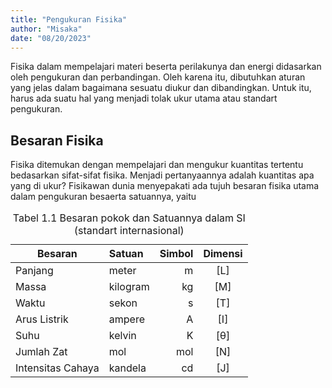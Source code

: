 ```yaml
---
title: "Pengukuran Fisika"
author: "Misaka"
date: "08/20/2023"
---
```


Fisika dalam mempelajari materi beserta perilakunya dan energi didasarkan oleh pengukuran dan perbandingan. Oleh karena itu, dibutuhkan aturan yang jelas dalam bagaimana sesuatu diukur dan dibandingkan. Untuk itu, harus ada suatu hal yang menjadi tolak ukur utama atau standart pengukuran.

## Besaran Fisika
Fisika ditemukan dengan mempelajari dan mengukur kuantitas tertentu bedasarkan sifat-sifat fisika. Menjadi pertanyaannya adalah kuantitas apa yang di ukur? Fisikawan dunia menyepakati ada tujuh besaran fisika utama dalam pengukuran besaerta satuannya, yaitu

| Besaran           | Satuan   | Simbol | Dimensi|
|-------------------|:---------|-------:|:------:|
| Panjang           | meter    | m      | [L]    |
| Massa             | kilogram | kg     | [M]    |
| Waktu             | sekon    | s      | [T]    |
| Arus Listrik      | ampere   | A      | [I]    |
| Suhu              | kelvin   | K      | [θ]    |
| Jumlah Zat        | mol      | mol    | [N]    |
| Intensitas Cahaya | kandela  | cd     | [J]    |

: Tabel 1.1 Besaran pokok dan Satuannya dalam SI (standart internasional)
    